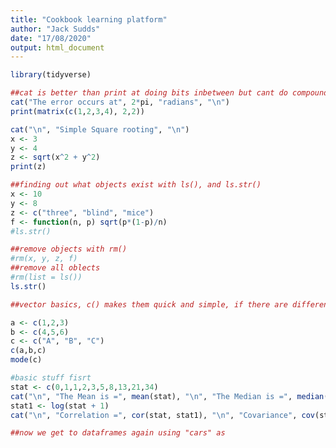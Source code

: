 ```yaml
---
title: "Cookbook learning platform"
author: "Jack Sudds"
date: "17/08/2020"
output: html_document
---
```

```r
library(tidyverse)

```

```r
##cat is better than print at doing bits inbetween but cant do compound functions like lists and matrices 
cat("The error occurs at", 2*pi, "radians", "\n")
print(matrix(c(1,2,3,4), 2,2))

cat("\n", "Simple Square rooting", "\n")
x <- 3
y <- 4
z <- sqrt(x^2 + y^2)
print(z)

##finding out what objects exist with ls(), and ls.str()
x <- 10
y <- 8
z <- c("three", "blind", "mice")
f <- function(n, p) sqrt(p*(1-p)/n)
#ls.str()

##remove objects with rm()
#rm(x, y, z, f)
##remove all oblects
#rm(list = ls())
ls.str()

##vector basics, c() makes them quick and simple, if there are different types then it accomodates by conversion, the mode() funtion can tell you what type sth is

a <- c(1,2,3)
b <- c(4,5,6)
c <- c("A", "B", "C")
c(a,b,c)
mode(c)
```

```r
#basic stuff fisrt
stat <- c(0,1,1,2,3,5,8,13,21,34)
cat("\n", "The Mean is =", mean(stat), "\n", "The Median is =", median(stat), "\n", "The Standard Deviaton is =", sd(stat), "\n", "The Variance is =", var(stat))
stat1 <- log(stat + 1)
cat("\n", "Correlation =", cor(stat, stat1), "\n", "Covariance", cov(stat, stat1))

##now we get to dataframes again using "cars" as 
```





